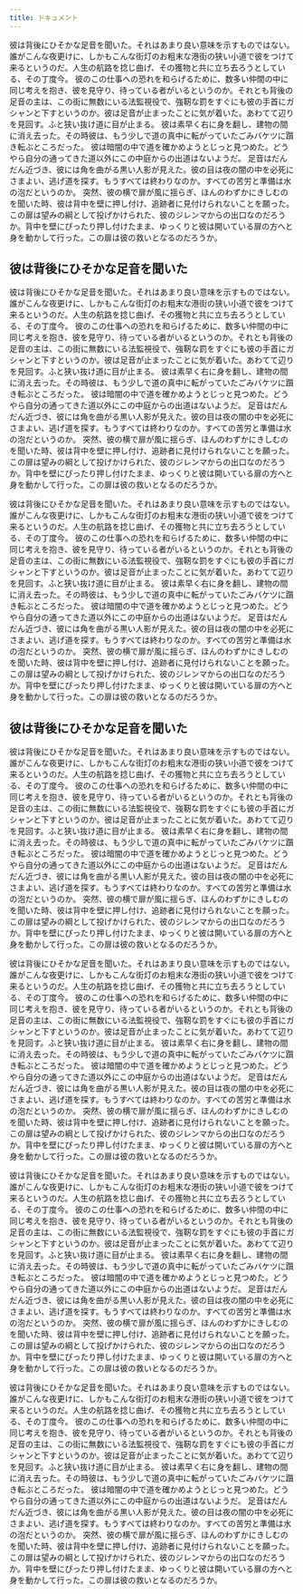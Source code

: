 ```yaml
---
title: ドキュメント
---
```


<Intro>

彼は背後にひそかな足音を聞いた。それはあまり良い意味を示すものではない。誰がこんな夜更けに、しかもこんな街灯のお粗末な港街の狭い小道で彼をつけて来るというのだ。人生の航路を捻じ曲げ、その獲物と共に立ち去ろうとしている、その丁度今。 彼のこの仕事への恐れを和らげるために、数多い仲間の中に同じ考えを抱き、彼を見守り、待っている者がいるというのか。それとも背後の足音の主は、この街に無数にいる法監視役で、強靭な罰をすぐにも彼の手首にガシャンと下すというのか。彼は足音が止まったことに気が着いた。あわてて辺りを見回す。ふと狭い抜け道に目が止まる。 彼は素早く右に身を翻し、建物の間に消え去った。その時彼は、もう少しで道の真中に転がっていたごみバケツに躓き転ぶところだった。 彼は暗闇の中で道を確かめようとじっと見つめた。どうやら自分の通ってきた道以外にこの中庭からの出道はないようだ。 足音はだんだん近づき、彼には角を曲がる黒い人影が見えた。彼の目は夜の闇の中を必死にさまよい、逃げ道を探す。もうすべては終わりなのか。すべての苦労と準備は水の泡だというのか。 突然、彼の横で扉が風に揺らぎ、ほんのわずかにきしむのを聞いた時、彼は背中を壁に押し付け、追跡者に見付けられないことを願った。この扉は望みの綱として投げかけられた、彼のジレンマからの出口なのだろうか。背中を壁にぴったり押し付けたまま、ゆっくりと彼は開いている扉の方へと身を動かして行った。この扉は彼の救いとなるのだろうか。

</Intro>

<Body>

## 彼は背後にひそかな足音を聞いた

彼は背後にひそかな足音を聞いた。それはあまり良い意味を示すものではない。誰がこんな夜更けに、しかもこんな街灯のお粗末な港街の狭い小道で彼をつけて来るというのだ。人生の航路を捻じ曲げ、その獲物と共に立ち去ろうとしている、その丁度今。 彼のこの仕事への恐れを和らげるために、数多い仲間の中に同じ考えを抱き、彼を見守り、待っている者がいるというのか。それとも背後の足音の主は、この街に無数にいる法監視役で、強靭な罰をすぐにも彼の手首にガシャンと下すというのか。彼は足音が止まったことに気が着いた。あわてて辺りを見回す。ふと狭い抜け道に目が止まる。 彼は素早く右に身を翻し、建物の間に消え去った。その時彼は、もう少しで道の真中に転がっていたごみバケツに躓き転ぶところだった。 彼は暗闇の中で道を確かめようとじっと見つめた。どうやら自分の通ってきた道以外にこの中庭からの出道はないようだ。 足音はだんだん近づき、彼には角を曲がる黒い人影が見えた。彼の目は夜の闇の中を必死にさまよい、逃げ道を探す。もうすべては終わりなのか。すべての苦労と準備は水の泡だというのか。 突然、彼の横で扉が風に揺らぎ、ほんのわずかにきしむのを聞いた時、彼は背中を壁に押し付け、追跡者に見付けられないことを願った。この扉は望みの綱として投げかけられた、彼のジレンマからの出口なのだろうか。背中を壁にぴったり押し付けたまま、ゆっくりと彼は開いている扉の方へと身を動かして行った。この扉は彼の救いとなるのだろうか。

彼は背後にひそかな足音を聞いた。それはあまり良い意味を示すものではない。誰がこんな夜更けに、しかもこんな街灯のお粗末な港街の狭い小道で彼をつけて来るというのだ。人生の航路を捻じ曲げ、その獲物と共に立ち去ろうとしている、その丁度今。 彼のこの仕事への恐れを和らげるために、数多い仲間の中に同じ考えを抱き、彼を見守り、待っている者がいるというのか。それとも背後の足音の主は、この街に無数にいる法監視役で、強靭な罰をすぐにも彼の手首にガシャンと下すというのか。彼は足音が止まったことに気が着いた。あわてて辺りを見回す。ふと狭い抜け道に目が止まる。 彼は素早く右に身を翻し、建物の間に消え去った。その時彼は、もう少しで道の真中に転がっていたごみバケツに躓き転ぶところだった。 彼は暗闇の中で道を確かめようとじっと見つめた。どうやら自分の通ってきた道以外にこの中庭からの出道はないようだ。 足音はだんだん近づき、彼には角を曲がる黒い人影が見えた。彼の目は夜の闇の中を必死にさまよい、逃げ道を探す。もうすべては終わりなのか。すべての苦労と準備は水の泡だというのか。 突然、彼の横で扉が風に揺らぎ、ほんのわずかにきしむのを聞いた時、彼は背中を壁に押し付け、追跡者に見付けられないことを願った。この扉は望みの綱として投げかけられた、彼のジレンマからの出口なのだろうか。背中を壁にぴったり押し付けたまま、ゆっくりと彼は開いている扉の方へと身を動かして行った。この扉は彼の救いとなるのだろうか。

## 彼は背後にひそかな足音を聞いた

彼は背後にひそかな足音を聞いた。それはあまり良い意味を示すものではない。誰がこんな夜更けに、しかもこんな街灯のお粗末な港街の狭い小道で彼をつけて来るというのだ。人生の航路を捻じ曲げ、その獲物と共に立ち去ろうとしている、その丁度今。 彼のこの仕事への恐れを和らげるために、数多い仲間の中に同じ考えを抱き、彼を見守り、待っている者がいるというのか。それとも背後の足音の主は、この街に無数にいる法監視役で、強靭な罰をすぐにも彼の手首にガシャンと下すというのか。彼は足音が止まったことに気が着いた。あわてて辺りを見回す。ふと狭い抜け道に目が止まる。 彼は素早く右に身を翻し、建物の間に消え去った。その時彼は、もう少しで道の真中に転がっていたごみバケツに躓き転ぶところだった。 彼は暗闇の中で道を確かめようとじっと見つめた。どうやら自分の通ってきた道以外にこの中庭からの出道はないようだ。 足音はだんだん近づき、彼には角を曲がる黒い人影が見えた。彼の目は夜の闇の中を必死にさまよい、逃げ道を探す。もうすべては終わりなのか。すべての苦労と準備は水の泡だというのか。 突然、彼の横で扉が風に揺らぎ、ほんのわずかにきしむのを聞いた時、彼は背中を壁に押し付け、追跡者に見付けられないことを願った。この扉は望みの綱として投げかけられた、彼のジレンマからの出口なのだろうか。背中を壁にぴったり押し付けたまま、ゆっくりと彼は開いている扉の方へと身を動かして行った。この扉は彼の救いとなるのだろうか。

彼は背後にひそかな足音を聞いた。それはあまり良い意味を示すものではない。誰がこんな夜更けに、しかもこんな街灯のお粗末な港街の狭い小道で彼をつけて来るというのだ。人生の航路を捻じ曲げ、その獲物と共に立ち去ろうとしている、その丁度今。 彼のこの仕事への恐れを和らげるために、数多い仲間の中に同じ考えを抱き、彼を見守り、待っている者がいるというのか。それとも背後の足音の主は、この街に無数にいる法監視役で、強靭な罰をすぐにも彼の手首にガシャンと下すというのか。彼は足音が止まったことに気が着いた。あわてて辺りを見回す。ふと狭い抜け道に目が止まる。 彼は素早く右に身を翻し、建物の間に消え去った。その時彼は、もう少しで道の真中に転がっていたごみバケツに躓き転ぶところだった。 彼は暗闇の中で道を確かめようとじっと見つめた。どうやら自分の通ってきた道以外にこの中庭からの出道はないようだ。 足音はだんだん近づき、彼には角を曲がる黒い人影が見えた。彼の目は夜の闇の中を必死にさまよい、逃げ道を探す。もうすべては終わりなのか。すべての苦労と準備は水の泡だというのか。 突然、彼の横で扉が風に揺らぎ、ほんのわずかにきしむのを聞いた時、彼は背中を壁に押し付け、追跡者に見付けられないことを願った。この扉は望みの綱として投げかけられた、彼のジレンマからの出口なのだろうか。背中を壁にぴったり押し付けたまま、ゆっくりと彼は開いている扉の方へと身を動かして行った。この扉は彼の救いとなるのだろうか。

</Body>

<Outro>

彼は背後にひそかな足音を聞いた。それはあまり良い意味を示すものではない。誰がこんな夜更けに、しかもこんな街灯のお粗末な港街の狭い小道で彼をつけて来るというのだ。人生の航路を捻じ曲げ、その獲物と共に立ち去ろうとしている、その丁度今。 彼のこの仕事への恐れを和らげるために、数多い仲間の中に同じ考えを抱き、彼を見守り、待っている者がいるというのか。それとも背後の足音の主は、この街に無数にいる法監視役で、強靭な罰をすぐにも彼の手首にガシャンと下すというのか。彼は足音が止まったことに気が着いた。あわてて辺りを見回す。ふと狭い抜け道に目が止まる。 彼は素早く右に身を翻し、建物の間に消え去った。その時彼は、もう少しで道の真中に転がっていたごみバケツに躓き転ぶところだった。 彼は暗闇の中で道を確かめようとじっと見つめた。どうやら自分の通ってきた道以外にこの中庭からの出道はないようだ。 足音はだんだん近づき、彼には角を曲がる黒い人影が見えた。彼の目は夜の闇の中を必死にさまよい、逃げ道を探す。もうすべては終わりなのか。すべての苦労と準備は水の泡だというのか。 突然、彼の横で扉が風に揺らぎ、ほんのわずかにきしむのを聞いた時、彼は背中を壁に押し付け、追跡者に見付けられないことを願った。この扉は望みの綱として投げかけられた、彼のジレンマからの出口なのだろうか。背中を壁にぴったり押し付けたまま、ゆっくりと彼は開いている扉の方へと身を動かして行った。この扉は彼の救いとなるのだろうか。

彼は背後にひそかな足音を聞いた。それはあまり良い意味を示すものではない。誰がこんな夜更けに、しかもこんな街灯のお粗末な港街の狭い小道で彼をつけて来るというのだ。人生の航路を捻じ曲げ、その獲物と共に立ち去ろうとしている、その丁度今。 彼のこの仕事への恐れを和らげるために、数多い仲間の中に同じ考えを抱き、彼を見守り、待っている者がいるというのか。それとも背後の足音の主は、この街に無数にいる法監視役で、強靭な罰をすぐにも彼の手首にガシャンと下すというのか。彼は足音が止まったことに気が着いた。あわてて辺りを見回す。ふと狭い抜け道に目が止まる。 彼は素早く右に身を翻し、建物の間に消え去った。その時彼は、もう少しで道の真中に転がっていたごみバケツに躓き転ぶところだった。 彼は暗闇の中で道を確かめようとじっと見つめた。どうやら自分の通ってきた道以外にこの中庭からの出道はないようだ。 足音はだんだん近づき、彼には角を曲がる黒い人影が見えた。彼の目は夜の闇の中を必死にさまよい、逃げ道を探す。もうすべては終わりなのか。すべての苦労と準備は水の泡だというのか。 突然、彼の横で扉が風に揺らぎ、ほんのわずかにきしむのを聞いた時、彼は背中を壁に押し付け、追跡者に見付けられないことを願った。この扉は望みの綱として投げかけられた、彼のジレンマからの出口なのだろうか。背中を壁にぴったり押し付けたまま、ゆっくりと彼は開いている扉の方へと身を動かして行った。この扉は彼の救いとなるのだろうか。

</Outro>